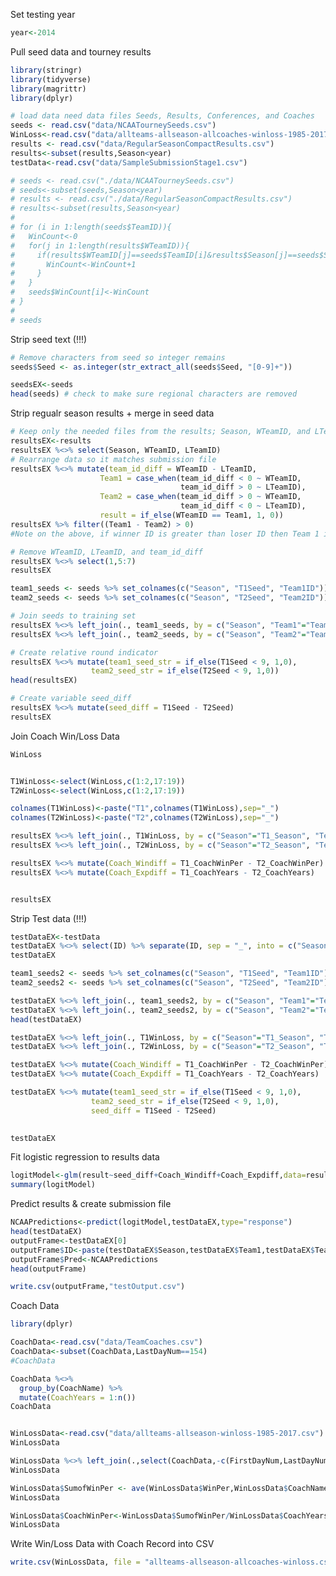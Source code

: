 
Set testing year
```{r}
year<-2014
```


Pull seed data and tourney results
```{r}

library(stringr)
library(tidyverse)
library(magrittr)
library(dplyr)

# load data need data files Seeds, Results, Conferences, and Coaches
seeds <- read.csv("data/NCAATourneySeeds.csv")
WinLoss<-read.csv("data/allteams-allseason-allcoaches-winloss-1985-2017.csv")
results <- read.csv("data/RegularSeasonCompactResults.csv")
results<-subset(results,Season<year)
testData<-read.csv("data/SampleSubmissionStage1.csv")
```

```{r}
# seeds <- read.csv("./data/NCAATourneySeeds.csv")
# seeds<-subset(seeds,Season<year)
# results <- read.csv("./data/RegularSeasonCompactResults.csv")
# results<-subset(results,Season<year)
# 
# for (i in 1:length(seeds$TeamID)){
#   WinCount<-0
#   for(j in 1:length(results$WTeamID)){
#     if(results$WTeamID[j]==seeds$TeamID[i]&results$Season[j]==seeds$Season[i]){
#       WinCount<-WinCount+1
#     }
#   }
#   seeds$WinCount[i]<-WinCount
# }
# 
# seeds
```


Strip seed text (!!!)
```{r}
# Remove characters from seed so integer remains
seeds$Seed <- as.integer(str_extract_all(seeds$Seed, "[0-9]+"))

seedsEX<-seeds
head(seeds) # check to make sure regional characters are removed
```

Strip regualr season results + merge in seed data
```{r}
# Keep only the needed files from the results; Season, WTeamID, and LTeamID
resultsEX<-results
resultsEX %<>% select(Season, WTeamID, LTeamID)
# Rearrange data so it matches submission file
resultsEX %<>% mutate(team_id_diff = WTeamID - LTeamID, 
                    Team1 = case_when(team_id_diff < 0 ~ WTeamID,
                                      team_id_diff > 0 ~ LTeamID),
                    Team2 = case_when(team_id_diff > 0 ~ WTeamID,
                                      team_id_diff < 0 ~ LTeamID),
                    result = if_else(WTeamID == Team1, 1, 0))
resultsEX %>% filter((Team1 - Team2) > 0)
#Note on the above, if winner ID is greater than loser ID then Team 1 is loser. If loser ID is greater than winner, then Team 1 is the winner. Opposite for Team 2. This approximates random / uniform distribution.

# Remove WTeamID, LTeamID, and team_id_diff
resultsEX %<>% select(1,5:7)
resultsEX

team1_seeds <- seeds %>% set_colnames(c("Season", "T1Seed", "Team1ID"))
team2_seeds <- seeds %>% set_colnames(c("Season", "T2Seed", "Team2ID"))

# Join seeds to training set
resultsEX %<>% left_join(., team1_seeds, by = c("Season", "Team1"="Team1ID"))
resultsEX %<>% left_join(., team2_seeds, by = c("Season", "Team2"="Team2ID"))

# Create relative round indicator 
resultsEX %<>% mutate(team1_seed_str = if_else(T1Seed < 9, 1,0),
                  team2_seed_str = if_else(T2Seed < 9, 1,0))
head(resultsEX)

# Create variable seed_diff
resultsEX %<>% mutate(seed_diff = T1Seed - T2Seed)
resultsEX
```

Join Coach Win/Loss Data
```{r}

WinLoss


T1WinLoss<-select(WinLoss,c(1:2,17:19))
T2WinLoss<-select(WinLoss,c(1:2,17:19))

colnames(T1WinLoss)<-paste("T1",colnames(T1WinLoss),sep="_")
colnames(T2WinLoss)<-paste("T2",colnames(T2WinLoss),sep="_")

resultsEX %<>% left_join(., T1WinLoss, by = c("Season"="T1_Season", "Team1"="T1_TeamID"))
resultsEX %<>% left_join(., T2WinLoss, by = c("Season"="T2_Season", "Team2"="T2_TeamID"))

resultsEX %<>% mutate(Coach_Windiff = T1_CoachWinPer - T2_CoachWinPer)
resultsEX %<>% mutate(Coach_Expdiff = T1_CoachYears - T2_CoachYears)


resultsEX

```


Strip Test data (!!!)
```{r}

testDataEX<-testData
testDataEX %<>% select(ID) %>% separate(ID, sep = "_", into = c("Season", "Team1", "Team2"), convert = TRUE)
testDataEX

team1_seeds2 <- seeds %>% set_colnames(c("Season", "T1Seed", "Team1ID"))
team2_seeds2 <- seeds %>% set_colnames(c("Season", "T2Seed", "Team2ID"))

testDataEX %<>% left_join(., team1_seeds2, by = c("Season", "Team1"="Team1ID"))
testDataEX %<>% left_join(., team2_seeds2, by = c("Season", "Team2"="Team2ID"))
head(testDataEX)

testDataEX %<>% left_join(., T1WinLoss, by = c("Season"="T1_Season", "Team1"="T1_TeamID"))
testDataEX %<>% left_join(., T2WinLoss, by = c("Season"="T2_Season", "Team2"="T2_TeamID"))

testDataEX %<>% mutate(Coach_Windiff = T1_CoachWinPer - T2_CoachWinPer)
testDataEX %<>% mutate(Coach_Expdiff = T1_CoachYears - T2_CoachYears)

testDataEX %<>% mutate(team1_seed_str = if_else(T1Seed < 9, 1,0),
                  team2_seed_str = if_else(T2Seed < 9, 1,0),
                  seed_diff = T1Seed - T2Seed)

                  
testDataEX

```

Fit logistic regression to results data
```{r}
logitModel<-glm(result~seed_diff+Coach_Windiff+Coach_Expdiff,data=resultsEX,family=binomial(link="logit"))
summary(logitModel)
```

Predict results & create submission file
```{r}
NCAAPredictions<-predict(logitModel,testDataEX,type="response")
head(testDataEX)
outputFrame<-testDataEX[0]
outputFrame$ID<-paste(testDataEX$Season,testDataEX$Team1,testDataEX$Team2,sep ="_")
outputFrame$Pred<-NCAAPredictions
head(outputFrame)

```

```{r}
write.csv(outputFrame,"testOutput.csv")
```


Coach Data
```{r}

library(dplyr)

CoachData<-read.csv("data/TeamCoaches.csv")
CoachData<-subset(CoachData,LastDayNum==154)
#CoachData

CoachData %<>%
  group_by(CoachName) %>%
  mutate(CoachYears = 1:n())
CoachData


WinLossData<-read.csv("data/allteams-allseason-winloss-1985-2017.csv")
WinLossData

WinLossData %<>% left_join(.,select(CoachData,-c(FirstDayNum,LastDayNum)), by = c("Season", "TeamID"))
WinLossData

WinLossData$SumofWinPer <- ave(WinLossData$WinPer,WinLossData$CoachName,FUN=cumsum)
WinLossData

WinLossData$CoachWinPer<-WinLossData$SumofWinPer/WinLossData$CoachYears
WinLossData


```

Write Win/Loss Data with Coach Record into CSV
```{r}
write.csv(WinLossData, file = "allteams-allseason-allcoaches-winloss.csv", row.names = FALSE)
```



